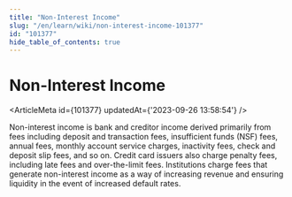 ```yaml
---
title: "Non-Interest Income"
slug: "/en/learn/wiki/non-interest-income-101377"
id: "101377"
hide_table_of_contents: true
---
```



# Non-Interest Income

<ArticleMeta id={101377} updatedAt={'2023-09-26 13:58:54'} />
<div className='border-solid border-b border-t-0 my-4 border-[var(--ifm-color-gray-300)]' />

Non-interest income is bank and creditor income derived primarily from fees including deposit and transaction fees, insufficient funds (NSF) fees, annual fees, monthly account service charges, inactivity fees, check and deposit slip fees, and so on. Credit card issuers also charge penalty fees, including late fees and over-the-limit fees. Institutions charge fees that generate non-interest income as a way of increasing revenue and ensuring liquidity in the event of increased default rates.
